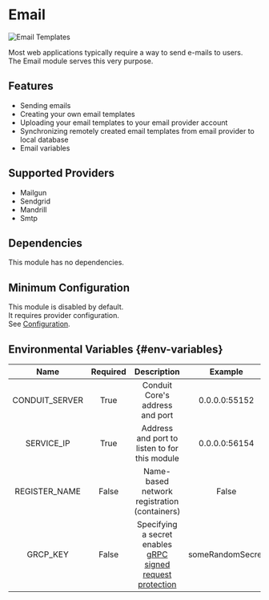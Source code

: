 # Email

![Email Templates](/img/modules/email/admin/templates.png)

Most web applications typically require a way to send e-mails to users.<br />
The Email module serves this very purpose.

## Features

- Sending emails
- Creating your own email templates
- Uploading your email templates to your email provider account
- Synchronizing remotely created email templates from email provider to local database
- Email variables

## Supported Providers

- Mailgun
- Sendgrid
- Mandrill
- Smtp

## Dependencies

This module has no dependencies.

## Minimum Configuration

This module is disabled by default.<br />
It requires provider configuration.<br />
See [Configuration](config.mdx).

## Environmental Variables {#env-variables}

|  Name          | Required |  Description                                  |  Example      |
| :------------: | :------: | :-------------------------------------------: | :-----------: |
| CONDUIT_SERVER |  True    | Conduit Core's address and port               | 0.0.0.0:55152 |
| SERVICE_IP     |  True    | Address and port to listen to for this module | 0.0.0.0:56154 |
| REGISTER_NAME  |  False   | Name-based network registration (containers)  | False         |
| GRCP_KEY       |  False   | Specifying a secret enables [gRPC signed request protection](../../core#grpc-request-protection) | someRandomSecret |
